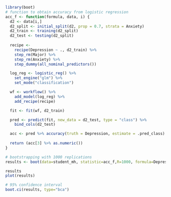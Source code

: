 ```r
library(boot)
# function to obtain accuracy from logistic regression
acc_f <- function(formula, data, i) {
  d2 <- data[i,]
  d2_split <- initial_split(d2, prop = 0.7, strata = Anxiety)
  d2_train <- training(d2_split)
  d2_test <- testing(d2_split)
  
  recipe <- 
    recipe(Depression ~ ., d2_train) %>%
    step_rm(Major) %>%
    step_rm(Anxiety) %>%
    step_dummy(all_nominal_predictors())

  log_reg <- logistic_reg() %>% 
    set_engine("glm") %>% 
    set_mode("classification")

  wf <- workflow() %>% 
    add_model(log_reg) %>% 
    add_recipe(recipe)

  fit <- fit(wf, d2_train)

  pred <- predict(fit, new_data = d2_test, type = "class") %>% 
    bind_cols(d2_test) 

  acc <- pred %>% accuracy(truth = Depression, estimate = .pred_class)
  
  return (acc[3] %>% as.numeric())
}

# bootstrapping with 1000 replications
results <- boot(data=student_mh, statistic=acc_f,R=1000, formula=Depression ~ .)

results
plot(results)

# 95% confidence interval
boot.ci(results, type="bca")
```